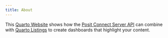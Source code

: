 ```yaml
---
title: About
---
```


This [Quarto Website](https://quarto.org/docs/websites/) shows how the [Posit
Connect Server API](https://docs.posit.co/connect/api/) can combine with
[Quarto Listings](https://quarto.org/docs/websites/website-listings.html) to
create dashboards that highlight your content.

